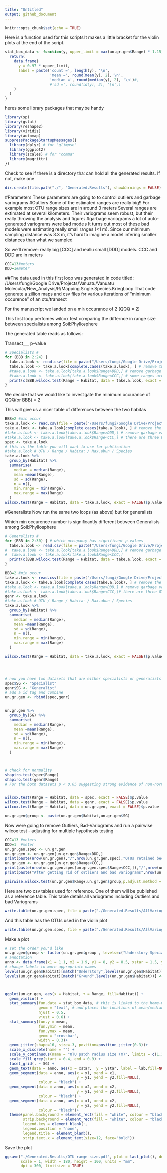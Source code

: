 ```yaml
---
title: "Untitled"
output: github_document
---
```


```r
knitr::opts_chunk$set(echo = TRUE)
```
Here is a function used for this scripts 
It makes a little bracket for the violin plots at the end of the script.
```r
stat_box_data <- function(y, upper_limit = max(un.gr.gen$Range) * 1.15) {
  return( 
    data.frame(
      y = 0.97 * upper_limit,
      label = paste('count =', length(y), '\n',
                    'mean =', round(mean(y), 2),'\n',
                    'median =', round(median(y), 2), '\n')#,
                    #'sd =', round(sd(y), 2), '\n',)
    )
  )
}
```
heres some library packages that may be handy 
```r
library(sp)
library(gstat)
library(reshape2)
library(viridis)
library(automap)
suppressPackageStartupMessages({
  library(dplyr) # for "glimpse"
  library(ggplot2)
  library(scales) # for "comma"
  library(magrittr)
})
```
Check to see if there is a directory that can hold all the generated results. If not, make one
```r
dir.create(file.path("./", "Generated.Results"), showWarnings = FALSE)
```


#Parameters
These parameters are going to to control outliers and garbage variograms
#Outliers
Some of the estimated ranges are really big!! For example most OTU range sizes are in around 3 meters 
Several ranges are extimated at several kilometers. Their variograms seem robust, but their really throwing the analysis and figures
#garbage variograms
a lot of auto-generated variograms were bad models
It turns out most of these bad models were estimating really small ranges (<1 m). Since our minimum sampling distance was 3.3 m, it's hard to imagine a model infering smaller distances than what we sampled

So we'll remove:
really big [CCC]
and 
reallu small [DDD]
models. CCC and DDD are in meters
```r
CCC=13#meters
DDD=1#meter 

```

##The data used in this first loop was generated in code titled:
/Users/fungi/Google Drive/Projects/Vanuatu/Vanuatu Molecular/New_Analysis/R/Mapping.Single.Species.KriegLoop
That code generate a zillion maps and csv files for various iterations of "minimum occurence" of an otu/transect 


For the manuscript we landed on a min occurance of 2
(QQQ = 2)


This first loop perfomes wilcox test comparing the differnce in range size between 
specialists 
among
Soil:Phyllosphere 

The generated table reads as follows:

Transect___ p-value 
```r
# Specialists #
for (BBB in 2:24) {
  take.a.look <- read.csv(file = paste("/Users/fungi/Google Drive/Projects/Vanuatu/Vanuatu Molecular/New_Analysis/R/Mapping.single.sp/Mantel.0.05/Maps/",BBB,"otu.range.habitat.csv"), header = TRUE)
  take.a.look <- take.a.look[complete.cases(take.a.look), ] # remove the NA's
  #take.a.look <- take.a.look[take.a.look$Range>DDD,] # remove garbage variograms (you can also take a look at the maps in the corresponding directory)
  #take.a.look <- take.a.look[take.a.look$Range<CCC,] # some ranges are really big
  print(c(BBB,wilcox.test(Range ~ Habitat, data = take.a.look, exact = FALSE)$p.value))
}
```
We decide that we would like to investigate the minimum occurance of QQQ(or BBB) = 2

This will give us a nicer table of differences between the two habitas 
```r
BBB=2 #min occur
take.a.look <- read.csv(file = paste("/Users/fungi/Google Drive/Projects/Vanuatu/Vanuatu Molecular/New_Analysis/R/Mapping.single.sp/Mantel.0.05/Maps/",BBB,"otu.range.habitat.csv"), header = TRUE)
take.a.look <- take.a.look[complete.cases(take.a.look), ] # remove the NA's
#take.a.look <- take.a.look[take.a.look$Range>DDD,] # remove garbage variograms (you can also take a look at the maps in the corresponding directory)
#take.a.look <- take.a.look[take.a.look$Range<CCC,] # there are three OTU with large ranges - This is what they look like -> take.a.look[take.a.look$Range>30,]
spec <- take.a.look
# this is the table you will want to use for publication 
#take.a.look # OTU / Range / Habitat / Max.abun / Species
take.a.look %>%
  group_by(Habitat) %>%
  summarise(
    median = median(Range),
    mean =mean(Range),
    sd = sd(Range),
    n = n(),
    min.range = min(Range),
    max.range = max(Range)
  )
wilcox.test(Range ~ Habitat, data = take.a.look, exact = FALSE)$p.value
```

#Generalists
Now run the same two loops (as above) but for generalists




Which min occurence number is significantly different between
Generalists 
among
Soil:Phyllosphere 

```r
# Generalists #
for (BBB in 2:30) { # which occupancy has significant p-values 
  take.a.look <- read.csv(file = paste("/Users/fungi/Google Drive/Projects/Vanuatu/Vanuatu Molecular/New_Analysis/R/Mapping.single.sp/Mantel.0.05/Maps/",BBB,"otu.range.habitat.generalist.csv"), header = TRUE)
#  take.a.look <- take.a.look[take.a.look$Range>DDD,] # remove garbage variograms (you can also take a look at the maps in the corresponding directory)
#  take.a.look <- take.a.look[take.a.look$Range<CCC,]
  print(c(BBB,wilcox.test(Range ~ Habitat, data = take.a.look, exact = FALSE)$p.value))
}
```

```r

BBB=2 #min occur
take.a.look <- read.csv(file = paste("/Users/fungi/Google Drive/Projects/Vanuatu/Vanuatu Molecular/New_Analysis/R/Mapping.single.sp/Mantel.0.05/Maps/",BBB,"otu.range.habitat.generalist.csv"), header = TRUE)
take.a.look <- take.a.look[complete.cases(take.a.look), ] # remove the NA's
#take.a.look <- take.a.look[take.a.look$Range>DDD,] # remove garbage variograms (you can also take a look at the maps in the corresponding directory)
#take.a.look <- take.a.look[take.a.look$Range<CCC,]# there are three OTU with large ranges - This is what they look like -> take.a.look[take.a.look$Range>30,]
genr <- take.a.look
#take.a.look # OTU / Range / Habitat / Max.abun / Species
take.a.look %>%
  group_by(Habitat) %>%
  summarise(
    median = median(Range),
    mean =mean(Range),
    sd = sd(Range),
    n = n(),
    min.range = min(Range),
    max.range = max(Range)
  )
```

```r
wilcox.test(Range ~ Habitat, data = take.a.look, exact = FALSE)$p.value




# now you have two datasets that are either specialists or generalists
spec$SG <- "Specialist"
genr$SG <- "Generalist"
# add a id tag and combine 
un.gr.gen <- rbind(spec,genr)


un.gr.gen %>%
  group_by(SG) %>%
  summarise(
    median = median(Range),
    mean =mean(Range),
    sd = sd(Range),
    n = n(),
    min.range = min(Range),
    max.range = max(Range)
  )



# check for normality 
shapiro.test(spec$Range)
shapiro.test(genr$Range)
# For the both datasets p < 0.05 suggesting strong evidence of non-normality and a nonparametric test should be used


wilcox.test(Range ~ Habitat, data = spec, exact = FALSE)$p.value
wilcox.test(Range ~ Habitat, data = genr, exact = FALSE)$p.value
wilcox.test(Range ~ Habitat, data = un.gr.gen, exact = FALSE)$p.value

un.gr.gen$group <- paste(un.gr.gen$Habitat,un.gr.gen$SG)
```

Now were going to remove Outliers, Bad-Variograms 
and run a pairwise wilcox test - adjusting for multiple hypothesis testing 

```r
CCC=13 #meters
DDD=1  #meter 
un.gr.gen.spec <- un.gr.gen
un.gr.gen <- un.gr.gen[un.gr.gen$Range>DDD,]
print(paste(nrow(un.gr.gen),"/",nrow(un.gr.gen.spec),"OTUs retained because their ranges were greater than",DDD,"meters"))
un.gr.gen <- un.gr.gen[un.gr.gen$Range<CCC,]
print(paste(nrow(un.gr.gen.spec[un.gr.gen.spec$Range<CCC,]),"/",nrow(un.gr.gen.spec),"OTUs retained because their ranges were greater than",CCC,"meters"))
print(paste("After getting rid of outliers and bad variograms",nrow(un.gr.gen),"/",nrow(un.gr.gen.spec),"OTUs remain"))

pairwise.wilcox.test(un.gr.gen$Range,un.gr.gen$group,p.adjust.method = "BH")

```
Here are two csv tables used for reference. One of them will be published as a reference table. 
This table details all variograms including Outliers and bad Variograms 
```r
write.table(un.gr.gen.spec, file = paste("./Generated.Results/AllVariograms.csv"), sep = ",", quote = FALSE, row.names = F)
```
And this table has the OTUs used in the violin plot
```r
write.table(un.gr.gen.spec, file = paste("./Generated.Results/AllVariograms_OutliersBadRemoved.csv"), sep = ",", quote = FALSE, row.names = F)
```


Make a plot
```r
# set the order you'd like
un.gr.gen$group <- factor(un.gr.gen$group , levels=c("Understory Specialist", "Ground Specialist", "Understory Generalist", "Ground Generalist"))
# annotation
anno <- data.frame(x1 = 1.1, x2 = 1.9, y1 = 8, y2 = 8.5, xstar = 1.5, ystar = 8.7, lab = "***", SG = "Specialist")
# change labels to more appropriate names 
levels(un.gr.gen$Habitat)[match("Understory",levels(un.gr.gen$Habitat))] <- "Phyllosphere"
levels(un.gr.gen$Habitat)[match("Ground",levels(un.gr.gen$Habitat))] <- "Soil"



ggplot(un.gr.gen, aes(x = Habitat, y = Range, fill=Habitat)) +
  geom_violin() + 
  stat_summary(fun.data = stat_box_data, # this is linked to the home-made function at the top 
               geom = "text", # and places the locations of mean/median/n
               hjust = 0.5,
               vjust = 0.6) +
  stat_summary(fun.y = mean, 
               fun.ymin = mean, 
               fun.ymax = mean, 
               geom = "crossbar", 
               width = 0.3)+
  geom_jitter(shape=16, size=.3, position=position_jitter(0.3))+
  scale_x_discrete(name = "") + 
  scale_y_continuous(name = "OTU patch radius size (m)", limits = c(1,15)) +
  scale_fill_grey(start = 0.4, end = 0.9) +
  facet_grid(. ~ SG) +
  geom_text(data = anno, aes(x = xstar,  y = ystar, label = lab,fill=NULL),family = "Times") +
  geom_segment(data = anno, aes(x = x1, xend = x1, 
                                y = y1, yend = y2,fill=NULL),
               colour = "black") +
  geom_segment(data = anno, aes(x = x2, xend = x2, 
                                y = y1, yend = y2,fill=NULL),
               colour = "black") +
  geom_segment(data = anno, aes(x = x1, xend = x2, 
                                y = y2, yend = y2,fill=NULL),
               colour = "black")+
  theme(panel.background = element_rect(fill = "white", colour = "black"),
        strip.background = element_rect(fill = "white", colour = "black"),
        legend.key = element_blank(),
        legend.position = "none",
        legend.title = element_blank(),
        strip.text.x = element_text(size=12, face="bold"))
```
Save the plot
```r
ggsave("./Generated.Results/OTU range size.pdf", plot = last_plot(), device = NULL, path = NULL,
       scale = 1, width = 180, height = 100, units = "mm", 
       dpi = 300, limitsize = TRUE)

```
